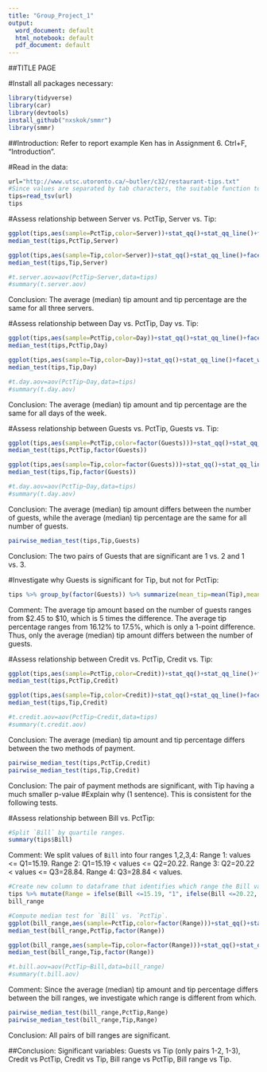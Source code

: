 ```yaml
---
title: "Group_Project_1"
output:
  word_document: default
  html_notebook: default
  pdf_document: default
---
```


##TITLE PAGE

#Install all packages necessary:
```r
library(tidyverse)
library(car)
library(devtools)
install_github("nxskok/smmr")
library(smmr)
```

##Introduction:
Refer to report example Ken has in Assignment 6. Ctrl+F, "Introduction".

#Read in the data:
```r
url="http://www.utsc.utoronto.ca/~butler/c32/restaurant-tips.txt"
#Since values are separated by tab characters, the suitable function to read the data file is read_tsv().
tips=read_tsv(url)
tips
```

#Assess relationship between Server vs. PctTip, Server vs. Tip:
```r
ggplot(tips,aes(sample=PctTip,color=Server))+stat_qq()+stat_qq_line()+facet_wrap(~Server,scale="free",ncol=2)
median_test(tips,PctTip,Server)

ggplot(tips,aes(sample=Tip,color=Server))+stat_qq()+stat_qq_line()+facet_wrap(~Server,scale="free",ncol=2)
median_test(tips,Tip,Server)

#t.server.aov=aov(PctTip~Server,data=tips)
#summary(t.server.aov)
```
Conclusion: The average (median) tip amount and tip percentage are the same for all three servers.

#Assess relationship between Day vs. PctTip, Day vs. Tip:
```r
ggplot(tips,aes(sample=PctTip,color=Day))+stat_qq()+stat_qq_line()+facet_wrap(~Day,scale="free",ncol=3)
median_test(tips,PctTip,Day)

ggplot(tips,aes(sample=Tip,color=Day))+stat_qq()+stat_qq_line()+facet_wrap(~Day,scale="free",ncol=3)
median_test(tips,Tip,Day)

#t.day.aov=aov(PctTip~Day,data=tips)
#summary(t.day.aov)
```
Conclusion: The average (median) tip amount and tip percentage are the same for all days of the week. 

#Assess relationship between Guests vs. PctTip, Guests vs. Tip:
```r
ggplot(tips,aes(sample=PctTip,color=factor(Guests)))+stat_qq()+stat_qq_line()+facet_wrap(~factor(Guests),scale="free",ncol=3)
median_test(tips,PctTip,factor(Guests))

ggplot(tips,aes(sample=Tip,color=factor(Guests)))+stat_qq()+stat_qq_line()+facet_wrap(~factor(Guests),scale="free",ncol=3)
median_test(tips,Tip,factor(Guests))

#t.day.aov=aov(PctTip~Day,data=tips)
#summary(t.day.aov)
```
Conclusion: The average (median) tip amount differs between the number of guests, while the average (median) tip percentage are the same for all number of guests.

```r
pairwise_median_test(tips,Tip,Guests)
```
Conclusion: The two pairs of Guests that are significant are 1 vs. 2 and 1 vs. 3.

#Investigate why Guests is significant for Tip, but not for PctTip:
```r
tips %>% group_by(factor(Guests)) %>% summarize(mean_tip=mean(Tip),mean_bill=mean(Bill),mean_pcttip=mean(PctTip))
```
Comment: The average tip amount based on the number of guests ranges from $2.45 to $10, which is 5 times the difference. The average tip percentage ranges from 16.12% to 17.5%, which is only a 1-point difference. Thus, only the average (median) tip amount differs between the number of guests. 

#Assess relationship between Credit vs. PctTip, Credit vs. Tip:
```r
ggplot(tips,aes(sample=PctTip,color=Credit))+stat_qq()+stat_qq_line()+facet_wrap(~Credit,scale="free",ncol=3)
median_test(tips,PctTip,Credit)

ggplot(tips,aes(sample=Tip,color=Credit))+stat_qq()+stat_qq_line()+facet_wrap(~Credit,scale="free",ncol=3)
median_test(tips,Tip,Credit)

#t.credit.aov=aov(PctTip~Credit,data=tips)
#summary(t.credit.aov)
```
Conclusion: The average (median) tip amount and tip percentage differs between the two methods of payment. 

```r
pairwise_median_test(tips,PctTip,Credit)
pairwise_median_test(tips,Tip,Credit)
```
Conclusion: The pair of payment methods are significant, with Tip having a much smaller p-value #Explain why (1 sentence). This is consistent for the following tests. 

#Assess relationship between Bill vs. PctTip:
```r
#Split `Bill` by quartile ranges.
summary(tips$Bill)
```
Comment: We split values of `Bill` into four ranges 1,2,3,4:
Range 1: values <= Q1=15.19.
Range 2: Q1=15.19 < values <= Q2=20.22.
Range 3: Q2=20.22 < values <= Q3=28.84.
Range 4: Q3=28.84 < values.

```r
#Create new column to dataframe that identifies which range the Bill value belongs to.
tips %>% mutate(Range = ifelse(Bill <=15.19, "1", ifelse(Bill <=20.22, "2", ifelse(Bill <=28.84, "3","4")))) -> bill_range
bill_range
```

```r
#Compute median test for `Bill` vs. `PctTip`.
ggplot(bill_range,aes(sample=PctTip,color=factor(Range)))+stat_qq()+stat_qq_line()+facet_wrap(~factor(Range),scale="free",ncol=3)
median_test(bill_range,PctTip,factor(Range))

ggplot(bill_range,aes(sample=Tip,color=factor(Range)))+stat_qq()+stat_qq_line()+facet_wrap(~factor(Range),scale="free",ncol=3)
median_test(bill_range,Tip,factor(Range))

#t.bill.aov=aov(PctTip~Bill,data=bill_range)
#summary(t.bill.aov)
```
Comment: Since the average (median) tip amount and tip percentage differs between the bill ranges, we investigate which range is different from which.

```r
pairwise_median_test(bill_range,PctTip,Range)
pairwise_median_test(bill_range,Tip,Range)
```
Conclusion: All pairs of bill ranges are significant.

##Conclusion:
Significant variables: Guests vs Tip (only pairs 1-2, 1-3), Credit vs PctTip, Credit vs Tip, Bill range vs PctTip, Bill range vs Tip. 
